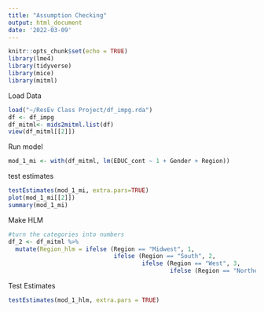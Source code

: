 ```yaml
---
title: "Assumption Checking"
output: html_document
date: '2022-03-09'
---
```


```r
knitr::opts_chunk$set(echo = TRUE)
library(lme4)
library(tidyverse)
library(mice)
library(mitml)
```
Load Data
```r
load("~/ResEv Class Project/df_impg.rda")
df <- df_impg
df_mitml<- mids2mitml.list(df)
view(df_mitml[[2]])
```


Run model
```r
mod_1_mi <- with(df_mitml, lm(EDUC_cont ~ 1 + Gender + Region))
```
test estimates
```r
testEstimates(mod_1_mi, extra.pars=TRUE)
plot(mod_1_mi[[2]])
summary(mod_1_mi)
```

Make HLM
```r
#turn the categories into numbers
df_2 <- df_mitml %>% 
  mutate(Region_hlm = ifelse (Region == "Midwest", 1,
                              ifelse (Region == "South", 2,
                                      ifelse (Region == "West", 3, 
                                              ifelse (Region == "Northeast", 4, 0)))))

```
Test Estimates
```r
testEstimates(mod_1_hlm, extra.pars = TRUE)
```

